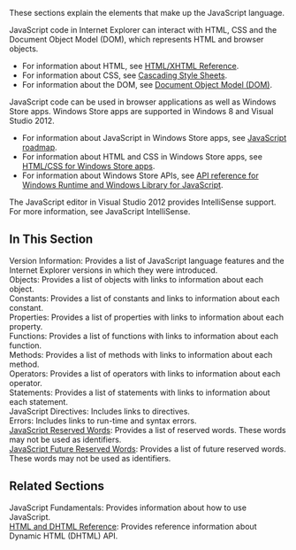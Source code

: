 These sections explain the elements that make up the JavaScript language.

JavaScript code in Internet Explorer can interact with HTML, CSS and the Document Object Model (DOM), which represents HTML and browser objects.

* For information about HTML, see [http://go.microsoft.com/fwlink/p/?LinkId=251007 HTML/XHTML Reference].
* For information about CSS, see [http://go.microsoft.com/fwlink/p/?LinkId=251008 Cascading Style Sheets].
* For information about the DOM, see [http://go.microsoft.com/fwlink/p/?LinkId=251009 Document Object Model (DOM)].
JavaScript code can be used in browser applications as well as Windows Store apps. Windows Store apps are supported in Windows 8 and Visual Studio 2012.

* For information about JavaScript in Windows Store apps, see [http://go.microsoft.com/fwlink/p/?LinkId=250937 JavaScript roadmap].
* For information about HTML and CSS in Windows Store apps, see [http://go.microsoft.com/fwlink/p/?LinkId=250939 HTML/CSS for Windows Store apps].
* For information about Windows Store APIs, see [http://go.microsoft.com/fwlink/p/?LinkID=250938 API reference for Windows Runtime and Windows Library for JavaScript].
The JavaScript editor in Visual Studio 2012 provides IntelliSense support. For more information, see JavaScript IntelliSense.


==In This Section==
; Version Information: Provides a list of JavaScript language features and the Internet Explorer versions in which they were introduced.
; Objects: Provides a list of objects with links to information about each object.
; Constants: Provides a list of constants and links to information about each constant.
; Properties: Provides a list of properties with links to information about each property.
; Functions: Provides a list of functions with links to information about each function.
; Methods: Provides a list of methods with links to information about each method.
; Operators: Provides a list of operators with links to information about each operator.
; Statements: Provides a list of statements with links to information about each statement.
; JavaScript Directives: Includes links to directives.
; Errors: Includes links to run-time and syntax errors.
; [[Reserved Words|JavaScript Reserved Words]]: Provides a list of reserved words. These words may not be used as identifiers.
; [[Future Reserved Words|JavaScript Future Reserved Words]]: Provides a list of future reserved words. These words may not be used as identifiers.

==Related Sections==
; JavaScript Fundamentals: Provides information about how to use JavaScript.
; [http://go.microsoft.com/fwlink/?LinkId=148095 HTML and DHTML Reference]: Provides reference information about Dynamic HTML (DHTML) API.
